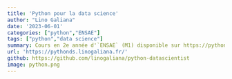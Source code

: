 ```yaml
---
title: 'Python pour la data science'
author: "Lino Galiana"
date: '2023-06-01'
categories: ["python","ENSAE"]
tags: ["python","data science"]
summary: Cours en 2e année d'`ENSAE` (M1) disponible sur https://pythonds.linogaliana.fr/
url: 'https://pythonds.linogaliana.fr/'
github: https://github.com/linogaliana/python-datascientist
image: python.png
---
```

